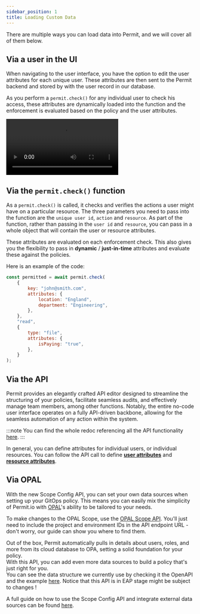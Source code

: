 ```yaml
---
sidebar_position: 1
title: Loading Custom Data
---
```



There are multiple ways you can load data into Permit, and we will cover all of them below.

## Via a user in the UI

When navigating to the user interface, you have the option to edit the user attributes for each unique user. These attributes
are then sent to the Permit backend and stored by with the user record in our database.

As you perform a `permit.check()` for any individual user to check his access, these attributes are dynamically loaded into the
function and the enforcement is evaluated based on the policy and the user attributes.

<video controls autoPlay loop playsInline>
	<source src={addingAttributes} />
</video>

## Via the `permit.check()` function

As a `permit.check()` is called, it checks and verifies the actions a user might have on a particular resource. The three parameters
you need to pass into the function are the `unique user id`, `action` and `resource`. As part of the function, rather than passing
in the `user id` and `resource`, you can pass in a whole object that will contain the user or resource attributes.

These attributes are evaluated on each enforcement check. This also gives you the flexibility to pass in **dynamic**
/ **just-in-time** attributes and evaluate these against the policies.

Here is an example of the code:

```javascript
const permitted = await permit.check(
	{
		key: "john@smith.com",
		attributes: {
			location: "England",
			department: "Engineering",
		},
	},
	"read",
	{
		type: "file",
		attributes: {
			isPaying: "true",
		},
	}
);
```

## Via the API

Permit provides an elegantly crafted API editor designed to streamline the structuring of your policies, facilitate seamless
audits, and effectively manage team members, among other functions. Notably, the entire no-code user interface operates on a
fully API-driven backbone, allowing for the seamless automation of any action within the system.

:::note
You can find the whole redoc referencing all the API functionality [here](https://api.permit.io/v2/redoc).
:::

In general, you can define attributes for individual users, or individual resources. You can follow the API call to define
**[user attributes](https://api.permit.io/v2/redoc#tag/User-Attributes)** and
**[resource attributes](https://api.permit.io/v2/redoc#tag/Resource-Attributes)**.

## Via OPAL

With the new Scope Config API, you can set your own data sources when setting up your GitOps policy. This means you can easily
mix the simplicity of Permit.io with [OPAL](https://docs.opal.ac/getting-started/intro)'s ability to be tailored to your needs.

To make changes to the OPAL Scope, use the
[OPAL Scope API](https://api.permit.io/v2/redoc#tag/Scope-Configurations). You'll just need to include the
project and environment IDs in the API endpoint URL - don't worry, our guide can show you where to find them.

Out of the box, Permit automatically pulls in details about users, roles, and more from its cloud database to OPA,
setting a solid foundation for your policy.<br />
With this API, you can add even more data sources to build a policy
that's just right for you. <br />
You can see the data structure we currently use by checking it the OpenAPI and the example [here](https://api.permit.io/v2/redoc#tag/OPAL-Data-(-EAP-)).
Notice that this API is in EAP stage might be subject to changes !

A full guide on how to use the Scope Config API and integrate external data sources can be found [here](/how-to/manage-data/use-external-data-source#how-to-use-external-data-sources-in-permit).

